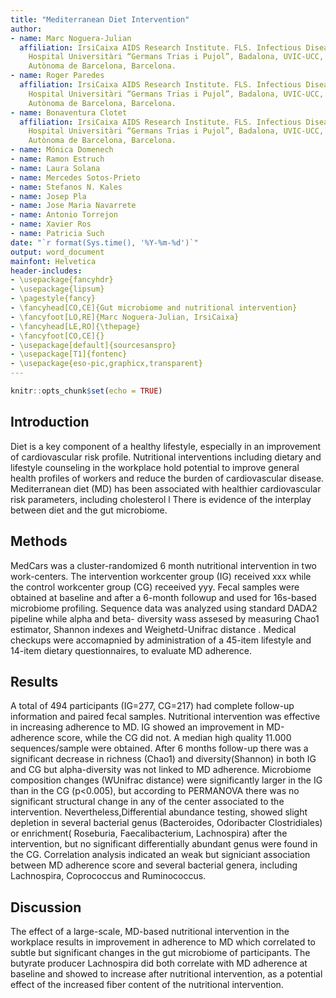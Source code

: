 ```yaml
---
title: "Mediterranean Diet Intervention"
author:
- name: Marc Noguera-Julian
  affiliation: IrsiCaixa AIDS Research Institute. FLS. Infectious Diseases Department.
    Hospital Universitàri “Germans Trias i Pujol”, Badalona, UVIC-UCC, Universitat
    Autònoma de Barcelona, Barcelona.
- name: Roger Paredes
  affiliation: IrsiCaixa AIDS Research Institute. FLS. Infectious Diseases Department.
    Hospital Universitàri “Germans Trias i Pujol”, Badalona, UVIC-UCC, Universitat
    Autònoma de Barcelona, Barcelona.
- name: Bonaventura Clotet
  affiliation: IrsiCaixa AIDS Research Institute. FLS. Infectious Diseases Department.
    Hospital Universitàri “Germans Trias i Pujol”, Badalona, UVIC-UCC, Universitat
    Autònoma de Barcelona, Barcelona.
- name: Mónica Domenech
- name: Ramon Estruch
- name: Laura Solana
- name: Mercedes Sotos-Prieto
- name: Stefanos N. Kales
- name: Josep Pla
- name: Jose Maria Navarrete
- name: Antonio Torrejon
- name: Xavier Ros
- name: Patricia Such
date: "`r format(Sys.time(), '%Y-%m-%d')`"
output: word_document
mainfont: Helvetica
header-includes:
- \usepackage{fancyhdr}
- \usepackage{lipsum}
- \pagestyle{fancy}
- \fancyhead[CO,CE]{Gut microbiome and nutritional intervention}
- \fancyfoot[LO,RE]{Marc Noguera-Julian, IrsiCaixa}
- \fancyhead[LE,RO]{\thepage}
- \fancyfoot[CO,CE]{}
- \usepackage[default]{sourcesanspro}
- \usepackage[T1]{fontenc}
- \usepackage{eso-pic,graphicx,transparent}
---
```


```r
knitr::opts_chunk$set(echo = TRUE)
```

## Introduction

Diet is a key component of a healthy lifestyle, especially in an improvement of cardiovascular risk profile. Nutritional interventions including dietary and lifestyle counseling in the workplace hold potential to improve general health profiles of workers and reduce the burden of cardiovascular disease. Mediterranean diet (MD) has been associated with healthier cardiovascular risk parameters, including cholesterol l 
There is evidence of the interplay between diet and the gut microbiome.

## Methods
MedCars was a cluster-randomized 6 month nutritional intervention in two work-centers. The intervention workcenter group (IG) received xxx while the control workcenter group (CG) receeived yyy.  Fecal samples were obtained at baseline and after a 6-month followup and used for 16s-based microbiome profiling. Sequence data was analyzed using standard DADA2 pipeline while alpha and beta- diversity wass assesed by measuring Chao1 estimator, Shannon indexes and Weighetd-Unifrac distance . Medical checkups were accomapnied by administration of a 45-item lifestyle and 14-item dietary questionnaires, to evaluate MD adherence.

## Results

A total of 494 participants (IG=277, CG=217) had complete follow-up information and paired fecal samples. Nutritional intervention was effective in increasing adherence to MD. IG showed an improvement in MD-adherence score, while the CG did not. A median high quality 11.000 sequences/sample were obtained. After 6 months follow-up there was a significant decrease in richness (Chao1) and diversity(Shannon) in both IG and CG but alpha-diversity was not linked to MD adherence. Microbiome composition changes (WUnifrac distance) were significantly larger in the IG than in the CG (p<0.005), but according to PERMANOVA there was no significant structural change in any of the center associated to the intervention. Nevertheless,Differential abundance testing, showed slight depletion in several bacterial genus (Bacteroides, Odoribacter Clostridiales) or enrichment( Roseburia, Faecalibacterium, Lachnospira) after the intervention, but no significant differentially abundant genus were found in the CG. Correlation analysis indicated an weak but signiciant association between MD adherence score and several bacterial genera, including Lachnospira, Coprococcus and Ruminococcus.

## Discussion
The effect of a large-scale, MD-based nutritional intervention in the workplace results in improvement in adherence to MD which correlated to subtle but significant changes in the gut microbiome of participants. The butyrate producer Lachnospira did both correlate with MD adherence at baseline and showed to increase after nutritional intervention, as a potential effect of the increased fiber content of the nutritional intervention.

